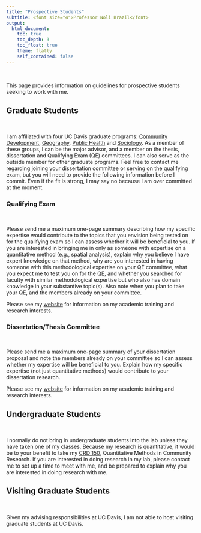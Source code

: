 ```yaml
---
title: "Prospective Students"
subtitle: <font size="4">Professor Noli Brazil</font>
output: 
  html_document:
    toc: true
    toc_depth: 3
    toc_float: true
    theme: flatly
    self_contained: false
---
```


<style>
h1.title {
  font-weight: bold;
  font-family: Arial;  
}

h2.title {
  font-family: Arial;  
}

.figure {
   margin-top: 20px;
   margin-bottom: 20px;
}

</style>

<style type="text/css">
#TOC {
  font-size: 13px;
  font-family: Arial;
}
</style>

\

This page provides information on guidelines for prospective students seeking to work with me. 

<div style="margin-bottom:25px;">
</div>
## **Graduate Students**
\

I am affiliated with four UC Davis graduate programs: [Community Development](https://communitydevelopment.ucdavis.edu/), [Geography](https://geography.ucdavis.edu/), [Public Health](https://health.ucdavis.edu/phs/education/ggph_index.html) and [Sociology](https://sociology.ucdavis.edu/graduate). As a member of these groups, I can be the major advisor, and a member on the thesis, dissertation and Qualifying Exam (QE) committees. I can also serve as the outside member for other graduate programs. Feel free to contact me regarding joining your dissertation committee or serving on the qualifying exam, but you will need to provide the following information before I commit. Even if the fit is strong, I may say no because I am over committed at the moment.

<div style="margin-bottom:25px;">
</div>
### **Qualifying Exam**
\

Please send me a maximum one-page summary describing how my specific expertise would contribute to the topics that you envision being tested on for the qualifying exam so I can assess whether it will be beneficial to you. If you are interested in bringing me in only as someone with expertise on a quantitative method (e.g., spatial analysis), explain why you believe I have expert knowledge on that method, why are you interested in having someone with this methodological expertise on your QE committee, what you expect me to test you on for the QE, and whether you searched for faculty with similar methodological expertise but who also has domain knowledge in your substantive topic(s).  Also note when you plan to take your QE, and the members already on your committee. 

Please see my [website](https://nbrazil.faculty.ucdavis.edu/) for information on my academic training and research interests.

<div style="margin-bottom:25px;">
</div>
### **Dissertation/Thesis Committee**
\

Please send me a maximum one-page summary of your dissertation proposal and note the members already on your committee so I can assess whether my expertise will be beneficial to you. Explain how my specific expertise (not just quantitative methods) would contribute to your dissertation research.

Please see my [website](https://nbrazil.faculty.ucdavis.edu/) for information on my academic training and research interests.

<div style="margin-bottom:25px;">
</div>
## **Undergraduate Students**
\

I normally do not bring in undergraduate students into the lab unless they have taken one of my classes. Because my research is quantitative, it would be to your benefit to take my [CRD 150](https://crd150.github.io/), Quantitative Methods in Community Research. If you are interested in doing research in my lab, please contact me to set up a time to meet with me, and be prepared to explain why you are interested in doing research with me. 


<div style="margin-bottom:25px;">
</div>
## **Visiting Graduate Students**
\

Given my advising responsibilities at UC Davis, I am not able to host visiting graduate students at UC Davis.


